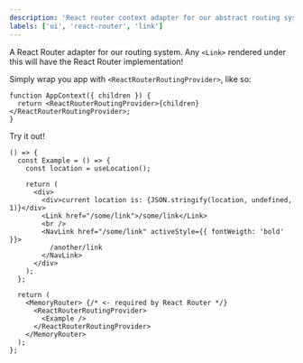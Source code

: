 ```yaml
---
description: 'React router context adapter for our abstract routing system'
labels: ['ui', 'react-router', 'link']
---
```



A React Router adapter for our routing system. Any `<Link>` rendered under this will have the React Router implementation!

Simply wrap you app with `<ReactRouterRoutingProvider>`, like so:

```tsx
function AppContext({ children }) {
  return <ReactRouterRoutingProvider>{children}</ReactRouterRoutingProvider>;
}
```

Try it out!

```tsx live
() => {
  const Example = () => {
    const location = useLocation();

    return (
      <div>
        <div>current location is: {JSON.stringify(location, undefined, 1)}</div>
        <Link href="/some/link">/some/link</Link>
        <br />
        <NavLink href="/some/link" activeStyle={{ fontWeigth: 'bold' }}>
          /another/link
        </NavLink>
      </div>
    );
  };

  return (
    <MemoryRouter> {/* <- required by React Router */}
      <ReactRouterRoutingProvider>
        <Example />
      </ReactRouterRoutingProvider>
    </MemoryRouter>
  );
};
```

